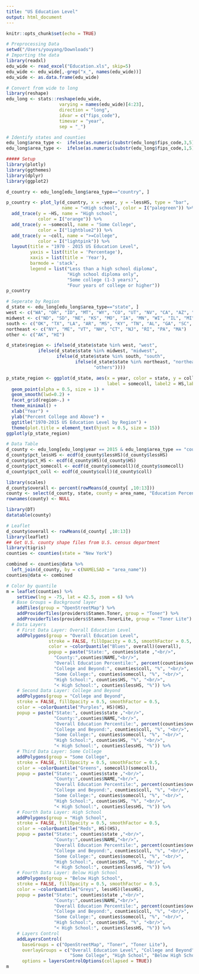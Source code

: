 ```yaml
---
title: "US Education Level"
output: html_document
---
```


```r
knitr::opts_chunk$set(echo = TRUE)
```

```r
# Preprocessing Data
setwd("/Users/youyang/Downloads")
# Importing the data
library(readxl)
edu_wide <- read_excel("Education.xls", skip=5)
edu_wide <- edu_wide[,-grep("x_", names(edu_wide))]
edu_wide <- as.data.frame(edu_wide)

# Convert from wide to long
library(reshape)
edu_long <- stats::reshape(edu_wide, 
                    varying = names(edu_wide)[4:23],
                    direction = "long",
                    idvar = c("fips_code"),
                    timevar = "year",
                    sep = "_")

# Identify states and counties
edu_long$area_type <-  ifelse(as.numeric(substr(edu_long$fips_code,3,5))!=0,"county","state")
edu_long$area_type <-  ifelse(as.numeric(substr(edu_long$fips_code,1,5))==0,"country",edu_long$area_type)

```

```r
##### Setup
library(plotly)
library(ggthemes)
library(dplyr)
library(ggplot2)

```

```r
d_country <- edu_long[edu_long$area_type=="country", ]

p_country <- plot_ly(d_country, x = ~year, y = ~lessHS, type = "bar", 
                     name = "<High school", color = I("palegreen")) %>%
  add_trace(y = ~HS, name = "High school", 
            color = I("orange")) %>%
  add_trace(y = ~somecoll, name = "Some College", 
            color = I("lightblue2")) %>%
  add_trace(y = ~coll, name = ">=College",
            color = I("lightpink")) %>%
  layout(title = "1970 - 2015 US Education Level", 
         yaxis = list(title = 'Percentage'), 
         xaxis = list(title = 'Year'),
         barmode = 'stack',
         legend = list("Less than a high school diploma", 
                       "High school diploma only", 
                       "Some college (1-3 years)",
                       "Four years of college or higher")) 
p_country

```


```r
# Seperate by Region
d_state <- edu_long[edu_long$area_type=="state", ]
west <- c("WA", "OR", "ID", "MT", "WY", "CO", "UT", "NV", "CA", "AZ", "NM")
midwest <- c("ND", "SD", "NE", "KS", "MO", "IA", "MN", "WI", "IL", "MI", "IN", "OH")
south <- c("OK", "TX", "LA", "AR", "MS", "KY", "TN", "AL", "GA", "SC", "FL", "NC", "VA", "DC", "MD", "DE", "WV")
northeast <- c("NY", "ME", "VT", "NH", "CT", "NJ", "RI", "PA", "MA")
other <- c("AK", "HI")

d_state$region <- ifelse(d_state$state %in% west, "west",
            ifelse(d_state$state %in% midwest, "midwest",
                   ifelse(d_state$state %in% south, "south",
                          ifelse(d_state$state %in% northeast, "northeast",
                                 "others"))))

p_state_region <- ggplot(d_state, aes(x = year, color = state, y = coll, 
                                      label = somecoll, label2 = HS,label3 = lessHS)) +
  geom_point(alpha = 0.5, size = 1) +
  geom_smooth(lwd=0.2) +
  facet_grid(region~.) +
  theme_minimal() +
  xlab("Year") + 
  ylab("Percent College and Above") + 
  ggtitle("1970-2015 US Education Level by Region") +
  theme(plot.title = element_text(hjust = 0.5, size = 15))
ggplotly(p_state_region)

```

```r
# Data Table
d_county <- edu_long[edu_long$year == 2015 & edu_long$area_type == "county", ]
d_county$pct_lessHS <- ecdf(d_county$lessHS)(d_county$lessHS)
d_county$pct_HS <- ecdf(d_county$HS)(d_county$HS)
d_county$pct_somecoll <- ecdf(d_county$somecoll)(d_county$somecoll)
d_county$pct_coll <- ecdf(d_county$coll)(d_county$coll)

library(scales)
d_county$overall <- percent(rowMeans(d_county[ ,10:13]))
county <- select(d_county, state, county = area_name, "Education Percentile" = overall)
rownames(county) <- NULL

library(DT)
datatable(county)

```

```r
# Leaflet
d_county$overall <- rowMeans(d_county[ ,10:13])
library(leaflet)
## Get U.S. county shape files from U.S. census department
library(tigris)
counties <- counties(state = "New York")

combined <- counties@data %>%
  left_join(d_county, by = c(NAMELSAD = "area_name"))
counties@data <- combined

# Color by quantile
m = leaflet(counties) %>% 
    setView(lng = -75, lat = 42.5, zoom = 6) %>%
  # Base Groups = Background layer
    addTiles(group = "OpenStreetMap") %>%
    addProviderTiles(providers$Stamen.Toner, group = "Toner") %>%
    addProviderTiles(providers$Stamen.TonerLite, group = "Toner Lite") %>%
  # Data Layers
    # First Data Layer: Overall Education Level
    addPolygons(group = "Overall Education Level",
                stroke = FALSE, fillOpacity = 0.5, smoothFactor = 0.5,
                color = ~colorQuantile("Blues", overall)(overall),
                popup = paste("State:", counties$state ,"<br/>",
                  "County:",counties$NAME,"<br/>",
                  "Overall Education Percentile:", percent(counties$overall), "<br/>",
                  "College and Beyond:", counties$coll, "%", "<br/>",
                  "Some College:", counties$somecoll, "%", "<br/>",
                  "High School:", counties$HS, "%", "<br/>",
                  "< High School:", counties$lessHS, "%")) %>%
    # Second Data Layer: College and Beyond
    addPolygons(group = "College and Beyond",
    stroke = FALSE, fillOpacity = 0.5, smoothFactor = 0.5, 
    color = ~colorQuantile("Purples", HS)(HS),
    popup = paste("State:", counties$state ,"<br/>",
                  "County:",counties$NAME,"<br/>",
                  "Overall Education Percentile:", percent(counties$overall), "<br/>",
                  "College and Beyond:", counties$coll, "%", "<br/>",
                  "Some College:", counties$somecoll, "%", "<br/>",
                  "High School:", counties$HS, "%", "<br/>",
                  "< High School:", counties$lessHS, "%")) %>%
    # Third Data Layer: Some College
    addPolygons(group = "Some College",
    stroke = FALSE, fillOpacity = 0.5, smoothFactor = 0.5, 
    color = ~colorQuantile("Greens", somecoll)(somecoll),
    popup = paste("State:", counties$state ,"<br/>",
                  "County:",counties$NAME,"<br/>",
                  "Overall Education Percentile:", percent(counties$overall), "<br/>",
                  "College and Beyond:", counties$coll, "%", "<br/>",
                  "Some College:", counties$somecoll, "%", "<br/>",
                  "High School:", counties$HS, "%", "<br/>",
                  "< High School:", counties$lessHS, "%")) %>% 
    # Fourth Data Layer: High School
    addPolygons(group = "High School",
    stroke = FALSE, fillOpacity = 0.5, smoothFactor = 0.5, 
    color = ~colorQuantile("Reds", HS)(HS),
    popup = paste("State:", counties$state ,"<br/>",
                  "County:",counties$NAME,"<br/>",
                  "Overall Education Percentile:", percent(counties$overall), "<br/>",
                  "College and Beyond:", counties$coll, "%", "<br/>",
                  "Some College:", counties$somecoll, "%", "<br/>",
                  "High School:", counties$HS, "%", "<br/>",
                  "< High School:", counties$lessHS, "%")) %>%
    # Fourth Data Layer: Below High School
    addPolygons(group = "Below High School",
    stroke = FALSE, fillOpacity = 0.5, smoothFactor = 0.5, 
    color = ~colorQuantile("Greys", lessHS)(lessHS),
    popup = paste("State:", counties$state ,"<br/>",
                  "County:",counties$NAME,"<br/>",
                  "Overall Education Percentile:", percent(counties$overall), "<br/>",
                  "College and Beyond:", counties$coll, "%", "<br/>",
                  "Some College:", counties$somecoll, "%", "<br/>",
                  "High School:", counties$HS, "%", "<br/>",
                  "< High School:", counties$lessHS, "%")) %>%
    # Layers Control
    addLayersControl(
      baseGroups = c("OpenStreetMap", "Toner", "Toner Lite"),
      overlayGroups = c("Overall Education Level", "College and Beyond", 
                        "Some College", "High School", "Below High School"),
      options = layersControlOptions(collapsed = TRUE))
m

```

